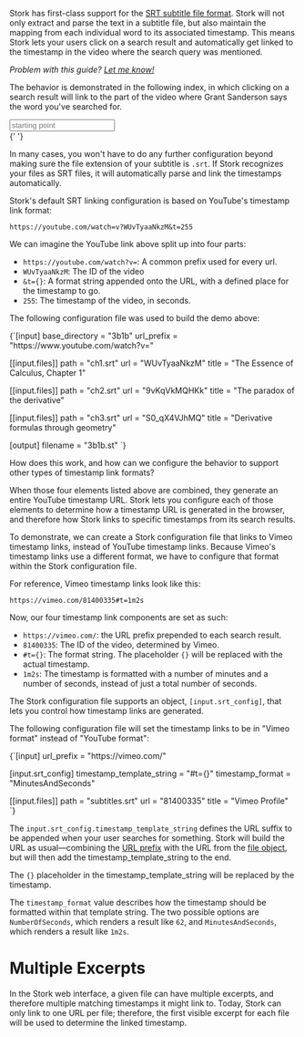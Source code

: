 
<div>

Stork has first-class support for the [SRT subtitle file format](https://www.matroska.org/technical/subtitles.html#srt-subtitles). Stork will not only extract and parse the text in a subtitle file, but also maintain the mapping from each individual word to its associated timestamp. This means Stork lets your users click on a search result and automatically get linked to the timestamp in the video where the search query was mentioned.

_Problem with this guide? [Let me know!](https://github.com/jameslittle230/stork-site/issues/new)_

The behavior is demonstrated in the following index, in which clicking on a search result will link to the part of the video where Grant Sanderson says the word you've searched for.

<div className="stork-wrapper" style={{ zIndex: 10, marginBottom: '2em' }}>
  <input
    data-stork="threeblue"
    className="stork-input"
    placeholder="starting point"
    style={{ fontSize: '1.3em', width: '100%', padding: '0.5em 0.8em' }}
  />
  <div data-stork="threeblue-output" className="stork-output">
    {' '}
  </div>
</div>

In many cases, you won't have to do any further configuration beyond making sure the file extension of your subtitle is `.srt`. If Stork recognizes your files as SRT files, it will automatically parse and link the timestamps automatically.

Stork's default SRT linking configuration is based on YouTube's timestamp link format:

```
https://youtube.com/watch=v?WUvTyaaNkzM&t=255
```

We can imagine the YouTube link above split up into four parts:

- `https://youtube.com/watch?v=`: A common prefix used for every url.
- `WUvTyaaNkzM`: The ID of the video
- `&t={}`: A format string appended onto the URL, with a defined place for the timestamp to go.
- `255`: The timestamp of the video, in seconds.

The following configuration file was used to build the demo above:

</div>

<div className="popout">
  <Codeblock filename="threeblue.toml">
    {`[input]
base_directory = "3b1b"
url_prefix = "https://www.youtube.com/watch?v="
  
[[input.files]] 
path = "ch1.srt"
url = "WUvTyaaNkzM"
title = "The Essence of Calculus, Chapter 1"
  
[[input.files]]
path = "ch2.srt"
url = "9vKqVkMQHKk"
title = "The paradox of the derivative"
  
[[input.files]]
path = "ch3.srt"
url = "S0_qX4VJhMQ"
title = "Derivative formulas through geometry"
  
[output]
filename = "3b1b.st"
`}
  </Codeblock>
</div>

How does this work, and how can we configure the behavior to support other types of timestamp link formats?

When those four elements listed above are combined, they generate an entire YouTube timestamp URL. Stork lets you configure each of those elements to determine how a timestamp URL is generated in the browser, and therefore how Stork links to specific timestamps from its search results.

To demonstrate, we can create a Stork configuration file that links to Vimeo timestamp links, instead of YouTube timestamp links. Because Vimeo's timestamp links use a different format, we have to configure that format within the Stork configuration file.

For reference, Vimeo timestamp links look like this:

```
https://vimeo.com/81400335#t=1m2s
```

Now, our four timestamp link components are set as such:

- `https://vimeo.com/`: the URL prefix prepended to each search result.
- `81400335`: The ID of the video, determined by Vimeo.
- `#t={}`: The format string. The placeholder `{}` will be replaced with the actual timestamp.
- `1m2s`: The timestamp is formatted with a number of minutes and a number of seconds, instead of just a total number of seconds.

The Stork configuration file supports an object, `[input.srt_config]`, that lets you control how timestamp links are generated.

The following configuration file will set the timestamp links to be in "Vimeo format" instead of "YouTube format":

<div className="popout">
  <Codeblock filename="vimeo.toml">
    {`[input]
url_prefix = "https://vimeo.com/"
  
[input.srt_config]
timestamp_template_string = "#t={}"
timestamp_format = "MinutesAndSeconds"
  
[[input.files]]
path = "subtitles.srt"
url = "81400335"
title = "Vimeo Profile"
`}
  </Codeblock>
</div>

The `input.srt_config.timestamp_template_string` defines the URL suffix to be appended when your user searches for something. Stork will build the URL as usual—combining the [URL prefix](/docs/config-ref) with the URL from the [file object](/docs/config-ref), but will then add the timestamp_template_string to the end.

The `{}` placeholder in the timestamp_template_string will be replaced by the timestamp.

The `timestamp_format` value describes how the timestamp should be formatted within that template string. The two possible options are `NumberOfSeconds`, which renders a result like `62`, and `MinutesAndSeconds`, which renders a result like `1m2s`.

# Multiple Excerpts

In the Stork web interface, a given file can have multiple excerpts, and therefore multiple matching timestamps it might link to. Today, Stork can only link to one URL per file; therefore, the first visible excerpt for each file will be used to determine the linked timestamp.
